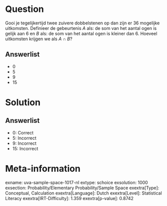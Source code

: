Question
========

Gooi je tegelijkertijd twee zuivere dobbelstenen op dan zijn er 36
mogelijke uitkomsten. Definieer de gebeurtenis *A* als: de som van het
aantal ogen is gelijk aan 6 en *B* als: de som van het aantal ogen is
kleiner dan 6. Hoeveel uitkomsten krijgen we als *A* ∩ *B*?

Answerlist
----------

* 0
* 5
* 9
* 15

Solution
========

Answerlist
----------

* 0: Correct
* 5: Incorrect
* 9: Incorrect
* 15: Incorrect

Meta-information
================
exname: uva-sample-space-1017-nl
extype: schoice
exsolution: 1000
exsection: Probability/Elementary Probability/Sample Space
exextra[Type]: Conceptual, Calculation
exextra[Language]: Dutch
exextra[Level]: Statistical Literacy
exextra[IRT-Difficulty]: 1.359
exextra[p-value]: 0.8742
